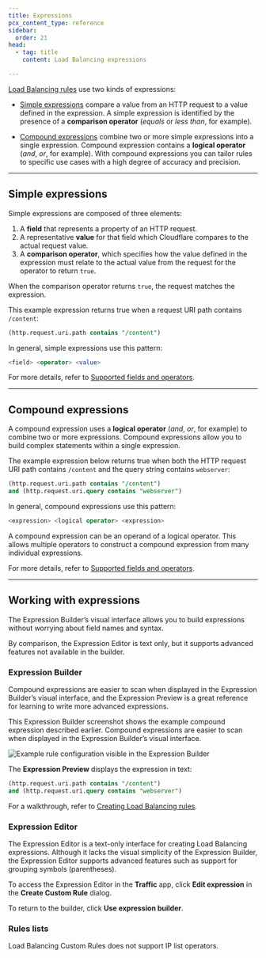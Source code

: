 ```yaml
---
title: Expressions
pcx_content_type: reference
sidebar:
  order: 21
head:
  - tag: title
    content: Load Balancing expressions

---
```


[Load Balancing rules](/load-balancing/additional-options/load-balancing-rules/) use two kinds of expressions:

* [Simple expressions](#simple-expressions) compare a value from an HTTP request to a value defined in the expression. A simple expression is identified by the presence of a **comparison operator** (*equals* or *less than*, for example).

* [Compound expressions](#compound-expressions) combine two or more simple expressions into a single expression. Compound expression contains a **logical operator** (*and*, *or*, for example). With compound expressions you can tailor rules to specific use cases with a high degree of accuracy and precision.

***

## Simple expressions

Simple expressions are composed of three elements:

1. A **field** that represents a property of an HTTP request.
2. A representative **value** for that field which Cloudflare compares to the actual request value.
3. A **comparison operator**, which specifies how the value defined in the expression must relate to the actual value from the request for the operator to return `true`.

When the comparison operator returns `true`, the request matches the expression.

This example expression returns true when a request URI path contains `/content`:

```sql
(http.request.uri.path contains "/content")
```

In general, simple expressions use this pattern:

```sql
<field> <operator> <value>
```

For more details, refer to [Supported fields and operators](/load-balancing/additional-options/load-balancing-rules/reference/).

***

## Compound expressions

A compound expression uses a **logical operator** (*and*, *or*, for example) to combine two or more expressions. Compound expressions allow you to build complex statements within a single expression.

The example expression below returns true when both the HTTP request URI path contains `/content` and the query string contains `webserver`:

```sql
(http.request.uri.path contains "/content")
and (http.request.uri.query contains "webserver")
```

In general, compound expressions use this pattern:

```sql
<expression> <logical operator> <expression>
```

A compound expression can be an operand of a logical operator. This allows multiple operators to construct a compound expression from many individual expressions.

For more details, refer to [Supported fields and operators](/load-balancing/additional-options/load-balancing-rules/reference/).

***

## Working with expressions

The Expression Builder’s visual interface allows you to build expressions without worrying about field names and syntax.

By comparison, the Expression Editor is text only, but it supports advanced features not available in the builder.

### Expression Builder

Compound expressions are easier to scan when displayed in the Expression Builder’s visual interface, and the Expression Preview is a great reference for learning to write more advanced expressions.

This Expression Builder screenshot shows the example compound expression described earlier. Compound expressions are easier to scan when displayed in the Expression Builder’s visual interface.

![Example rule configuration visible in the Expression Builder](~/assets/images/load-balancing/rules-builder-1.png)

The **Expression Preview** displays the expression in text:

```sql
(http.request.uri.path contains "/content")
and (http.request.uri.query contains "webserver")
```

For a walkthrough, refer to [Creating Load Balancing rules](/load-balancing/additional-options/load-balancing-rules/create-rules/).

### Expression Editor

The Expression Editor is a text-only interface for creating Load Balancing expressions. Although it lacks the visual simplicity of the Expression Builder, the Expression Editor supports advanced features such as support for grouping symbols (parentheses).

To access the Expression Editor in the **Traffic** app, click **Edit expression** in the **Create Custom Rule** dialog.

To return to the builder, click **Use expression builder**.

### Rules lists

Load Balancing Custom Rules does not support IP list operators.
